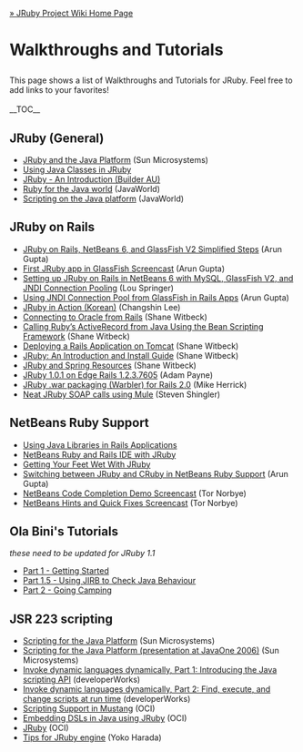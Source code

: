 [[Home|&raquo; JRuby Project Wiki Home Page]]
<h1>Walkthroughs and Tutorials</h1>
This page shows a list of Walkthroughs and Tutorials for JRuby. Feel free to add links to your favorites!<br/><br/>
__TOC__
==JRuby (General)==
* [http://java.sun.com/developer/technicalArticles/scripting/jruby/ JRuby and the Java Platform] (Sun Microsystems)
* [http://blogs.sun.com/coolstuff/entry/using_java_classes_in_jruby Using Java Classes in JRuby]
* [http://www.builderau.com.au/program/java/soa/JRuby-An-Introduction/0,339024620,339283504,00.htm JRuby - An Introduction (Builder AU)]
* [http://www.javaworld.com/javaworld/jw-07-2006/jw-0717-ruby.html Ruby for the Java world] (JavaWorld)
* [http://www.javaworld.com/javaworld/jw-11-2007/jw-11-jsr223.html Scripting on the Java platform] (JavaWorld)
==JRuby on Rails==
* [http://blogs.sun.com/arungupta/entry/jruby_on_rails_netbeans_and JRuby on Rails, NetBeans 6, and GlassFish V2 Simplified Steps] (Arun Gupta)
* [http://netbeans.tv/technologies/First-JRuby-app-in-GlassFish-86/ First JRuby app in GlassFish Screencast] (Arun Gupta)
* [http://blog.louspringer.com/2007/09/11/using-jdbc-connection-pools-with-netbeans-6-jruby-ror-mysql-and-glassfish/ Setting up JRuby on Rails in NetBeans 6 with MySQL, GlassFish V2, and JNDI Connection Pooling] (Lou Springer)
* [http://blogs.sun.com/arungupta/entry/totd_9_using_jdbc_connection Using JNDI Connection Pool from GlassFish in Rails Apps] (Arun Gupta)
* [http://ias.springbook.playmaru.net/pages/336101 JRuby in Action (Korean)] (Changshin Lee)
* [http://www.digitalsanctum.com/2007/08/01/connecting-to-oracle-from-rails/ Connecting to Oracle from Rails] (Shane Witbeck)
* [http://www.digitalsanctum.com/2007/07/25/calling-rubys-activerecord-from-java-using-the-bean-scripting-framework/ Calling Ruby’s ActiveRecord from Java Using the Bean Scripting Framework] (Shane Witbeck)
* [http://www.digitalsanctum.com/2007/07/24/jruby-deploying-a-rails-application-on-tomcat/ Deploying a Rails Application on Tomcat] (Shane Witbeck)
* [http://www.digitalsanctum.com/2007/07/23/jruby-an-introduction-and-install-guide/ JRuby: An Introduction and Install Guide] (Shane Witbeck)
* [http://www.digitalsanctum.com/jruby JRuby and Spring Resources] (Shane Witbeck)
* [http://localbiz404.blogspot.com/2007/09/jruby-101-on-edge-rails-1237605.html JRuby 1.0.1 on Edge Rails 1.2.3.7605] (Adam Payne)
* [http://fuzzypanic.blogspot.com/2008/01/jruby-war-packaging.html JRuby .war packaging (Warbler) for Rails 2.0] (Mike Herrick)
* [http://devmull.blogspot.com/2008/02/neat-jruby-soap-calls.html Neat JRuby SOAP calls using Mule ]  (Steven Shingler)
==NetBeans Ruby Support==
* [http://www.netbeans.org/kb/61/ruby/java-ruby.html Using Java Libraries in Rails Applications]
* [http://www.apress.com/book/view/1430216360 NetBeans Ruby and Rails IDE with JRuby]
* [http://blogs.sun.com/divas/entry/getting_your_feet_wet_with Getting Your Feet Wet With JRuby] 
* [http://blogs.sun.com/arungupta/entry/totd_7_switch_between_jruby Switching between JRuby and CRuby in NetBeans Ruby Support] (Arun Gupta)
* [http://netbeans.tv/technologies/Tor-Norbye-uses-NetBeans-Ruby-Editor-Code-Completion-169/ NetBeans Code Completion Demo Screencast] (Tor Norbye)
* [http://netbeans.tv/technologies/Tor-Norbye-uses-hints-and-quick-fixes-in-NetBeans-Ruby-Editor-170/ NetBeans Hints and Quick Fixes Screencast] (Tor Norbye)
==Ola Bini's Tutorials==
''these need to be updated for JRuby 1.1''
* [http://jruby.codehaus.org/The+JRuby+Tutorial+Part+1+-+Getting+Started Part 1 - Getting Started]
* [http://jruby.codehaus.org/The+JRuby+Tutorial+Part+1.5+-+Using+JIRB+to+Check+Java+Behaviour Part 1.5 - Using JIRB to Check Java Behaviour]
* [http://jruby.codehaus.org/The+JRuby+Tutorial+Part+2+-+Going+Camping Part 2 - Going Camping]
==JSR 223 scripting==
* [http://java.sun.com/developer/technicalArticles/J2SE/Desktop/scripting/ Scripting for the Java Platform] (Sun Microsystems)
* [http://gceclub.sun.com.cn/java_one_online/2006/TS-1382/TS-1382.pdf Scripting for the Java Platform (presentation at JavaOne 2006)] (Sun Microsystems)
* [http://www.ibm.com/developerworks/java/library/j-javascripting1/ Invoke dynamic languages dynamically, Part 1: Introducing the Java scripting API] (developerWorks)
* [http://www.ibm.com/developerworks/java/library/j-javascripting2/ Invoke dynamic languages dynamically, Part 2: Find, execute, and change scripts at run time] (developerWorks)
* [http://www.ociweb.com/jnb/jnbFeb2006.html Scripting Support in Mustang] (OCI)
* [http://www.ociweb.com/jnb/jnbJan2007.html Embedding DSLs in Java using JRuby] (OCI)
* [http://www.ociweb.com/jnb/jnbApr2007.html JRuby] (OCI)
* [http://yokolet.blogspot.com/search/label/tips%20for%20JRuby%20engine Tips for JRuby engine] (Yoko Harada)
